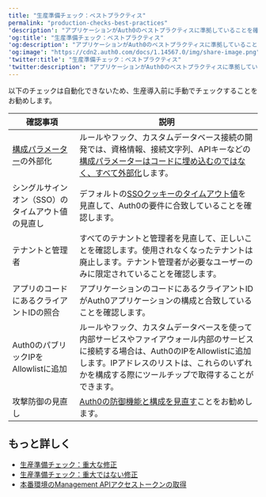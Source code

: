 ---
title: "生産準備チェック：ベストプラクティス"
permalink: "production-checks-best-practices"
'description': "アプリケーションがAuth0のベストプラクティスに準拠していることを確認するためのチェック"
'og:title': "生産準備チェック：ベストプラクティス"
'og:description': "アプリケーションがAuth0のベストプラクティスに準拠していることを確認するためのチェック"
'og:image': "https://cdn2.auth0.com/docs/1.14567.0/img/share-image.png"
'twitter:title': "生産準備チェック：ベストプラクティス"
'twitter:description': "アプリケーションがAuth0のベストプラクティスに準拠していることを確認するためのチェック"
---

以下のチェックは自動化できないため、生産導入前に手動でチェックすることをお勧めします。

<table class="table"><thead>
<tr>
<th>確認事項</th>
<th>説明</th>
</tr>
</thead>
<tbody>
<tr>
<td><a href="/ja-jp/connections/database/mysql#4-add-configuration-parameters">構成パラメーター</a>の外部化</td>
<td>ルールやフック、カスタムデータベース接続の開発では、資格情報、接続文字列、APIキーなどの<a href="https://manage.auth0.com/#/connections/database">構成パラメーターはコードに埋め込むのではなく、すべて外部化</a>します。</td>
</tr>
<tr>
<td><Tooltip id="react-containers-DefinitionTooltip-0">シングルサインオン（SSO）</Tooltip>のタイムアウト値の見直し</td>
<td>デフォルトの<a href="https://manage.auth0.com/#/account/advanced">SSOクッキーのタイムアウト値</a>を見直して、Auth0の要件に合致していることを確認します。</td>
</tr>
<tr>
<td>テナントと管理者</td>
<td>すべてのテナントと管理者を見直して、正しいことを確認します。使用されなくなったテナントは廃止します。テナント管理者が必要なユーザーのみに限定されていることを確認します。</td>
</tr>
<tr>
<td>アプリのコードにあるクライアントIDの照合</td>
<td>アプリケーションのコードにあるクライアントIDがAuth0アプリケーションの構成と合致していることを確認します。</td>
</tr>
<tr>
<td>Auth0のパブリックIPをAllowlistに追加</td>
<td>ルールやフック、カスタムデータベースを使って内部サービスやファイアウォール内部のサービスに接続する場合は、Auth0のIPをAllowlistに追加します。IPアドレスのリストは、これらのいずれかを構成する際にツールチップで取得することができます。</td>
</tr>
<tr>
<td>攻撃防御の見直し</td>
<td><a href="https://auth0.com/docs/ja-jp/secure/attack-protection">Auth0の防御機能と構成を見直す</a>ことをお勧めします。</td>
</tr>
</tbody>
</table>

## もっと詳しく

* [生産準備チェック：重大な修正](/ja-jp/deploy-monitor/pre-deployment-checks/production-check-required-fixes)
* [生産準備チェック：重大ではない修正](/ja-jp/deploy-monitor/pre-deployment-checks/production-check-recommended-fixes)
* [本番環境のManagement APIアクセストークンの取得](/ja-jp/secure/tokens/access-tokens/management-api-access-tokens/get-management-api-access-tokens-for-production)